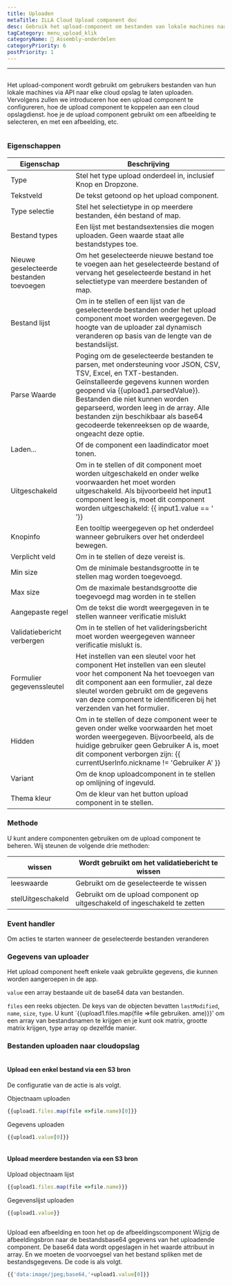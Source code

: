 ```yaml
---
title: Uploaden
metaTitle: ILLA Cloud Upload component doc
desc: Gebruik het upload-component om bestanden van lokale machines naar een cloud opslag te uploaden
tagCategory: menu_upload_klik
categoryName: 🧬 Assembly-onderdelen
categoryPriority: 6
postPriority: 1
---
```


* * *

## <h2 hidden>Uploaden</h2>

Het upload-component wordt gebruikt om gebruikers bestanden van hun lokale machines via API naar elke cloud opslag te laten uploaden. Vervolgens zullen we introduceren hoe een upload component te configureren, hoe de upload component te koppelen aan een cloud opslagdienst. hoe je de upload component gebruikt om een afbeelding te selecteren, en met een afbeelding, etc.

<img src='https://cdn.illacloud.com/official-website/img/docs/upload1.png' alt="" />

### Eigenschappen

| Eigenschap                               | Beschrijving                                                                                                                                                                                                                                                                                                                                                           |
| ---------------------------------------- | ---------------------------------------------------------------------------------------------------------------------------------------------------------------------------------------------------------------------------------------------------------------------------------------------------------------------------------------------------------------------- |
| Type                                     | Stel het type upload onderdeel in, inclusief Knop en Dropzone.                                                                                                                                                                                                                                                                                                         |
| Tekstveld                                | De tekst getoond op het upload component.                                                                                                                                                                                                                                                                                                                              |
| Type selectie                            | Stel het selectietype in op meerdere bestanden, één bestand of map.                                                                                                                                                                                                                                                                                                    |
| Bestand types                            | Een lijst met bestandsextensies die mogen uploaden. Geen waarde staat alle bestandstypes toe.                                                                                                                                                                                                                                                                          |
| Nieuwe geselecteerde bestanden toevoegen | Om het geselecteerde nieuwe bestand toe te voegen aan het geselecteerde bestand of vervang het geselecteerde bestand in het selectietype van meerdere bestanden of map.                                                                                                                                                                                                |
| Bestand lijst                            | Om in te stellen of een lijst van de geselecteerde bestanden onder het upload component moet worden weergegeven. De hoogte van de uploader zal dynamisch veranderen op basis van de lengte van de bestandslijst.                                                                                                                                                       |
| Parse Waarde                             | Poging om de geselecteerde bestanden te parsen, met ondersteuning voor JSON, CSV, TSV, Excel, en TXT-bestanden. Geïnstalleerde gegevens kunnen worden geopend via {{upload1.parsedValue}}. Bestanden die niet kunnen worden geparseerd, worden leeg in de array. Alle bestanden zijn beschikbaar als base64 gecodeerde tekenreeksen op de waarde, ongeacht deze optie. |
| Laden...                                 | Of de component een laadindicator moet tonen.                                                                                                                                                                                                                                                                                                                          |
| Uitgeschakeld                            | Om in te stellen of dit component moet worden uitgeschakeld en onder welke voorwaarden het moet worden uitgeschakeld. Als bijvoorbeeld het input1 component leeg is, moet dit component worden uitgeschakeld: {{ input1.value == ‘ ’}}                                                                                                                                 |
| Knopinfo                                 | Een tooltip weergegeven op het onderdeel wanneer gebruikers over het onderdeel bewegen.                                                                                                                                                                                                                                                                                |
| Verplicht veld                           | Om in te stellen of deze vereist is.                                                                                                                                                                                                                                                                                                                                   |
| Min size                                 | Om de minimale bestandsgrootte in te stellen mag worden toegevoegd.                                                                                                                                                                                                                                                                                                    |
| Max size                                 | Om de maximale bestandsgrootte die toegevoegd mag worden in te stellen                                                                                                                                                                                                                                                                                                 |
| Aangepaste regel                         | Om de tekst die wordt weergegeven in te stellen wanneer verificatie mislukt                                                                                                                                                                                                                                                                                            |
| Validatiebericht verbergen               | Om in te stellen of het valideringsbericht moet worden weergegeven wanneer verificatie mislukt is.                                                                                                                                                                                                                                                                     |
| Formulier gegevenssleutel                | Het instellen van een sleutel voor het component Het instellen van een sleutel voor het component Na het toevoegen van dit component aan een formulier, zal deze sleutel worden gebruikt om de gegevens van deze component te identificeren bij het verzenden van het formulier.                                                                                       |
| Hidden                                   | Om in te stellen of deze component weer te geven onder welke voorwaarden het moet worden weergegeven. Bijvoorbeeld, als de huidige gebruiker geen Gebruiker A is, moet dit component verborgen zijn: {{ currentUserInfo.nickname != 'Gebruiker A' }}                                                                                                                   |
| Variant                                  | Om de knop uploadcomponent in te stellen op omlijning of ingevuld.                                                                                                                                                                                                                                                                                                     |
| Thema kleur                              | Om de kleur van het button upload component in te stellen.                                                                                                                                                                                                                                                                                                             |

### Methode

U kunt andere componenten gebruiken om de upload component te beheren. Wij steunen de volgende drie methoden:

| wissen            | Wordt gebruikt om het validatiebericht te wissen                           |
| ----------------- | -------------------------------------------------------------------------- |
| leeswaarde        | Gebruikt om de geselecteerde te wissen                                     |
| stelUitgeschakeld | Gebruikt om de upload component op uitgeschakeld of ingeschakeld te zetten |

### Event handler

Om acties te starten wanneer de geselecteerde bestanden veranderen

### Gegevens van uploader

Het upload component heeft enkele vaak gebruikte gegevens, die kunnen worden aangeroepen in de app.

`value` een array bestaande uit de base64 data van bestanden. 

`files` een reeks objecten. De keys van de objecten bevatten `lastModified`, `name`, `size`, `type`. U kunt \`{{upload1.files.map(file =>file gebruiken. ame)}}' om een array van bestandsnamen te krijgen en je kunt ook matrix, grootte matrix krijgen, type array op dezelfde manier. 

### Bestanden uploaden naar cloudopslag

<img src='https://cdn.illacloud.com/official-website/img/docs/upload2.gif' alt="" />

#### Upload een enkel bestand via een S3 bron

De configuratie van de actie is als volgt. 

Objectnaam uploaden

```jsx
{{upload1.files.map(file =>file.name)[0]}}
```

Gegevens uploaden

```jsx
{{upload1.value[0]}}
```

<img src='https://cdn.illacloud.com/official-website/img/docs/upload3.png' alt="" />

#### Upload meerdere bestanden via een S3 bron

Upload objectnaam lijst

```jsx
{{upload1.files.map(file =>file.name)}}
```

Gegevenslijst uploaden

```jsx
{{upload1.value}}
```

<img src='https://cdn.illacloud.com/official-website/img/docs/upload4.png' alt="" />

Upload een afbeelding en toon het op de afbeeldingscomponent
Wijzig de afbeeldingsbron naar de bestandsbase64 gegevens van het uploadende component. De base64 data wordt opgeslagen in het waarde attribuut in array. En we moeten de voorvoegsel van het bestand spliken met de bestandsgegevens. De code is als volgt. 

```jsx
{{'data:image/jpeg;base64,'+upload1.value[0]}}
```

<img src='https://cdn.illacloud.com/official-website/img/docs/upload5.gif' alt="" />
